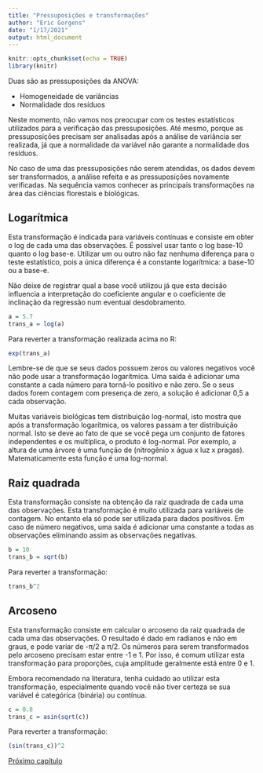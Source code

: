 ```yaml
---
title: "Pressuposições e transformações"
author: "Eric Gorgens"
date: "1/17/2021"
output: html_document
---
```


```r
knitr::opts_chunk$set(echo = TRUE)
library(knitr)
```

Duas são as pressuposições da ANOVA:

- Homogeneidade de variâncias
- Normalidade dos resíduos

Neste momento, não vamos nos preocupar com os testes estatísticos utilizados para a verificação das pressuposições. Até mesmo, porque as pressuposições precisam ser analisadas após a análise de variância ser realizada, já que a normalidade da variável não garante a normalidade dos resíduos.

No caso de uma das pressuposições não serem atendidas, os dados devem ser transformados, a análise refeita e as pressuposições novamente verificadas. Na sequência vamos conhecer as principais transformações na área das ciências florestais e biológicas.

## Logarítmica

Esta transformação é indicada para variáveis contínuas e consiste em obter o log de cada uma das observações. É possível usar tanto o log base-10 quanto o log base-e. Utilizar um ou outro não faz nenhuma diferença para o teste estatístico, pois a única diferença é a constante logarítmica: a base-10 ou a base-e.

Não deixe de registrar qual a base você utilizou já que esta decisão influencia a interpretação do coeficiente angular e o coeficiente de inclinação da regressão num eventual desdobramento.

```r
a = 5.7
trans_a = log(a)
```


Para reverter a transformação realizada acima no R:

```r
exp(trans_a)
```


Lembre-se de que se seus dados possuem zeros ou valores negativos você não pode usar a transformação logarítmica. Uma saída é adicionar uma constante a cada número para torná-lo positivo e não zero. Se o seus dados forem contagem com presença de zero, a solução é adicionar 0,5 a cada observação.

Muitas variáveis biológicas tem distribuição log-normal, isto mostra que após a transformação logarítmica, os valores passam a ter distribuição normal. Isto se deve ao fato de que se você pega um conjunto de fatores independentes e os multiplica, o produto é log-normal. Por exemplo, a altura de uma árvore é uma função de (nitrogênio x água x luz x pragas). Matematicamente esta função é uma log-normal.

## Raiz quadrada

Esta transformação consiste na obtenção da raiz quadrada de cada uma das observações. Esta transformação é muito utilizada para variáveis de contagem. No entanto ela só pode ser utilizada para dados positivos. Em caso de número negativos, uma saída é adicionar uma constante a todas as observações eliminando assim as observações negativas. 

```r
b = 10
trans_b = sqrt(b)
```


Para reverter a transformação:

```r
trans_b^2
```


## Arcoseno

Esta transformação consiste em calcular o arcoseno da raiz quadrada de cada uma das observações. O resultado é dado em radianos e não em graus, e pode variar de -π/2 a π/2. Os números para serem transformados pelo arcoseno precisam estar entre -1 e 1. Por isso, é comum utilizar esta transformação para proporções, cuja amplitude geralmente está entre 0 e 1.

Embora recomendado na literatura, tenha cuidado ao utilizar esta transformação, especialmente quando você não tiver certeza se sua variável é categórica (binária) ou contínua. 

```r
c = 0.8
trans_c = asin(sqrt(c))
```


Para reverter a transformação:

```r
(sin(trans_c))^2
```


[Próximo capítulo](https://htmlpreview.github.io/?https://github.com/Gorgens/compR/blob/master/020_experimental/03-AnovaR.html)